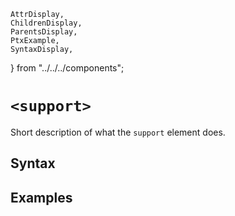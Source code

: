     AttrDisplay,
    ChildrenDisplay,
    ParentsDisplay,
    PtxExample,
    SyntaxDisplay,
} from "../../../components";

# `<support>`

Short description of what the `support` element does.

## Syntax

<SyntaxDisplay name="support" />

## Examples

    